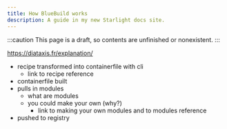 ```yaml
---
title: How BlueBuild works
description: A guide in my new Starlight docs site.
---
```


:::caution
This page is a draft, so contents are unfinished or nonexistent.
:::

https://diataxis.fr/explanation/

- recipe transformed into containerfile with cli
  - link to recipe reference
- containerfile built
- pulls in modules
  - what are modules
  - you could make your own (why?)
    - link to making your own modules and to modules reference
- pushed to registry

